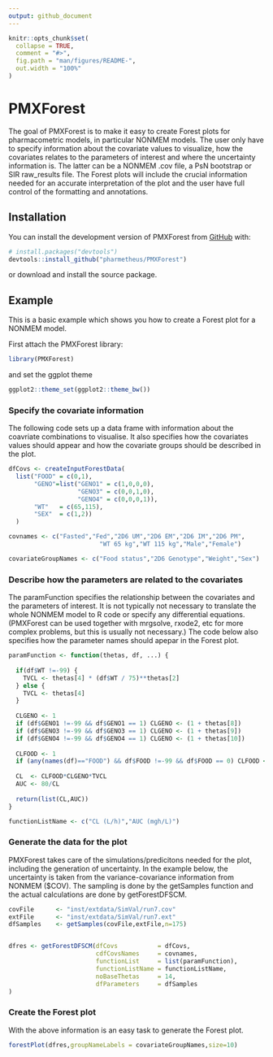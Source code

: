 ```yaml
---
output: github_document
---
```


<!-- README.md is generated from README.Rmd. Please edit that file -->

```r
knitr::opts_chunk$set(
  collapse = TRUE,
  comment = "#>",
  fig.path = "man/figures/README-",
  out.width = "100%"
)
```

# PMXForest

The goal of PMXForest is to make it easy to create Forest plots for pharmacometric models, in particular NONMEM models. The user only have to specify information about the covariate values to visualize, how the covariates relates to the parameters of interest and where the uncertainty information is. The latter can be a NONMEM .cov file, a PsN bootstrap or SIR raw_results file. The Forest plots will include the crucial information needed for an accurate interpretation of the plot and the user have full control of the formatting and annotations.

## Installation

You can install the development version of PMXForest from [GitHub](https://github.com/) with:

``` r
# install.packages("devtools")
devtools::install_github("pharmetheus/PMXForest")
```

or download and install the source package.

## Example

This is a basic example which shows you how to create a Forest plot for a NONMEM model.

First attach the PMXForest library:
```r
library(PMXForest)
```

and set the ggplot theme
```r
ggplot2::theme_set(ggplot2::theme_bw())
```


### Specify the covariate information

The following code sets up a data frame with information about the coavriate combinations to visualise. It also specifies how the covariates values should appear and how the covariate groups should be described in the plot.

```r
dfCovs <- createInputForestData(
  list("FOOD" = c(0,1),
       "GENO"=list("GENO1" = c(1,0,0,0),
                   "GENO3" = c(0,0,1,0),
                   "GENO4" = c(0,0,0,1)),
       "WT"   = c(65,115),
       "SEX"  = c(1,2))
  )

covnames <- c("Fasted","Fed","2D6 UM","2D6 EM","2D6 IM","2D6 PM",
                         "WT 65 kg","WT 115 kg","Male","Female")

covariateGroupNames <- c("Food status","2D6 Genotype","Weight","Sex")
```


### Describe how the parameters are related to the covariates

The paramFunction specifies the relationship between the covariates and the parameters of interest. It is not typically not necessary to translate the whole NONMEM model to R code or specify any differential equations. (PMXForest can be used together with mrgsolve, rxode2, etc for more complex problems, but this is usually not necessary.) The code below also specifies how the parameter names should apepar in the Forest plot.

```r
paramFunction <- function(thetas, df, ...) {
  
  if(df$WT !=-99) {
    TVCL <- thetas[4] * (df$WT / 75)**thetas[2]
  } else {
    TVCL <- thetas[4]
  }
  
  CLGENO <- 1
  if (df$GENO1 !=-99 && df$GENO1 == 1) CLGENO <- (1 + thetas[8])
  if (df$GENO3 !=-99 && df$GENO3 == 1) CLGENO <- (1 + thetas[9])
  if (df$GENO4 !=-99 && df$GENO4 == 1) CLGENO <- (1 + thetas[10])
  
  CLFOOD <- 1
  if (any(names(df)=="FOOD") && df$FOOD !=-99 && df$FOOD == 0) CLFOOD <- (1 + thetas[11])
  
  CL  <- CLFOOD*CLGENO*TVCL
  AUC <- 80/CL
  
  return(list(CL,AUC))
}

functionListName <- c("CL (L/h)","AUC (mgh/L)")
```

### Generate the data for the plot

PMXForest takes care of the simulations/predicitons needed for the plot, including the generation of uncertainty. In the example below, the uncertainty is taken from the variance-covariance information from NONMEM ($COV). The sampling is done by the getSamples function and the actual calculations are done by getForestDFSCM.

```r
covFile      <- "inst/extdata/SimVal/run7.cov"
extFile      <- "inst/extdata/SimVal/run7.ext"
dfSamples    <- getSamples(covFile,extFile,n=175)


dfres <- getForestDFSCM(dfCovs           = dfCovs,
                        cdfCovsNames     = covnames,
                        functionList     = list(paramFunction),
                        functionListName = functionListName,
                        noBaseThetas     = 14,
                        dfParameters     = dfSamples
)
```

### Create the Forest plot

With the above information is an easy task to generate the Forest plot.

```r
forestPlot(dfres,groupNameLabels = covariateGroupNames,size=10)
```
